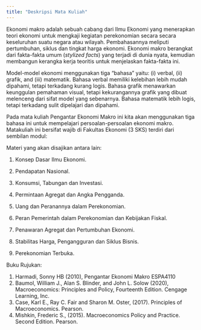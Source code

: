 ```yaml
---
title: "Deskripsi Mata Kuliah"
---
```


Ekonomi makro adalah sebuah cabang dari Ilmu Ekonomi yang menerapkan teori ekonomi untuk mengkaji kegiatan perekonomian secara secara keseluruhan suatu negara atau wilayah. Pembahasannya meliputi pertumbuhan, siklus dan tingkat harga ekonomi. Ekonomi makro berangkat dari fakta-fakta umum (*stylized facts*) yang terjadi di dunia nyata, kemudian membangun kerangka kerja teoritis untuk menjelaskan fakta-fakta ini.

Model-model ekonomi menggunakan tiga "bahasa" yaitu: (i) verbal, (ii) grafik, and (iii) matematik. Bahasa verbal memiliki kelebihan lebih mudah dipahami, tetapi terkadang kurang logis. Bahasa grafik menawarkan keunggulan pemahaman visual, tetapi kekurangannya grafik yang dibuat melenceng dari sifat model yang sebenarnya. Bahasa matematik lebih logis, tetapi terkadang sulit dipelajari dan dipahami.

Pada mata kuliah Pengantar Ekonomi Makro ini kita akan menggunakan tiga bahasa ini untuk mempelajari persoalan-persoalan ekonomi makro. Matakuliah ini bersifat wajib di Fakultas Ekonomi (3 SKS) terdiri dari sembilan modul:

Materi yang akan disajikan antara lain:

1.  Konsep Dasar Ilmu Ekonomi.

2.  Pendapatan Nasional.

3.  Konsumsi, Tabungan dan Investasi.

4.  Permintaan Agregat dan Angka Pengganda.

5.  Uang dan Peranannya dalam Perekonomian.

6.  Peran Pemerintah dalam Perekonomian dan Kebijakan Fiskal.

7.  Penawaran Agregat dan Pertumbuhan Ekonomi.

8.  Stabilitas Harga, Pengangguran dan Siklus Bisnis.

9.  Perekonomian Terbuka.

Buku Rujukan:

1.  Harmadi, Sonny HB (2010), Pengantar Ekonomi Makro ESPA4110
2.  Baumol, William J., Alan S. Blinder, and John L. Solow (2020), Macroeconomics: Principles and Policy, Fourteenth Edition. Cengage Learning, Inc.
3.  Case, Karl E., Ray C. Fair and Sharon M. Oster, (2017). Principles of Macroeconomics. Pearson.
4.  Mishkin, Frederic S., (2015). Macroeconomics Policy and Practice. Second Edition. Pearson.
